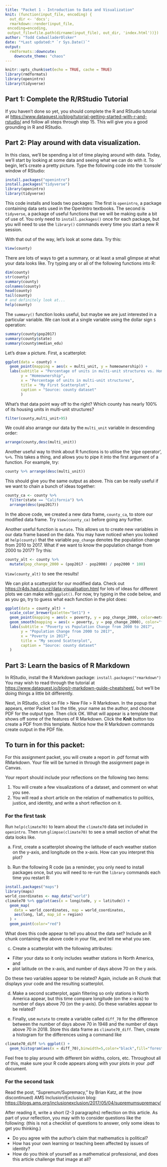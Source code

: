 ```yaml
---
title: "Packet 1 - Introduction to Data and Visualization"
knit: (function(input_file, encoding) {
  out_dir <- 'docs';
  rmarkdown::render(input_file,
 encoding=encoding,
 output_file=file.path(dirname(input_file), out_dir, 'index.html'))})
author: "Todd CadwalladerOlsker"
date: "*Last updated:* `r Sys.Date()`"
output:
  rmdformats::downcute:
    downcute_theme: "chaos"
---
```


```r
knitr::opts_chunk$set(echo = TRUE, cache = TRUE)
library(rmdformats)
library(openintro)
library(tidyverse)
```

## Part 1: Complete the R/RStudio Tutorial

If you haven't done so yet, you should complete the R and RStudio tutorial at <https://www.dataquest.io/blog/tutorial-getting-started-with-r-and-rstudio/> and follow all steps through step 15. This will give you a good grounding in R and RStudio.

## Part 2: Play around with data visualization.

In this class, we'll be spending a lot of time playing around with data. Today, we'll start by looking at some data and seeing what we can do with it. To begin, let's create a pretty picture. Type the following code into the 'console' window of RStudio:

```r
install.packages("openintro")
install.packages("tidyverse")
library(openintro)
library(tidyverse)
```

This code installs and loads two packages: The first is `openintro`, a package containing data sets used in the OpenIntro textbooks. The second is `tidyverse`, a package of useful functions that we will be making quite a bit of use of. You only need to `install.packages()` once for each package, but you will need to use the `library()` commands every time you start a new R session.

With that out of the way, let's look at some data. Try this:

```r
View(county)
```

There are lots of ways to get a summary, or at least a small glimpse at what your data looks like. Try typing any or all of the following functions into R:

```r
dim(county)
str(county)
summary(county)
colnames(county)
head(county)
tail(county)
# and definitely look at...
help(county)
```

The `summary()` function looks useful, but maybe we are just interested in a particular variable. We can look at a single variable using the dollar sign `$` operation:

```r
summary(county$pop2017)
summary(county$state)
summary(county$median_edu)
```

Let's draw a picture. First, a scatterplot:

```r
ggplot(data = county) + 
  geom_point(mapping = aes(x = multi_unit, y = homeownership)) +
  labs(subtitle = "Percentage of units in multi-unit structures vs. Homeownership",
       y = "Homeownership",
       x = "Percentage of units in multi-unit structures",
       title = "My First Scatterplot",
       caption = "Source: county dataset"
       )
```

What's that data point way off to the right? Which county has nearly 100% of its housing units in multi-unit structures?

```r
filter(county,multi_unit>95)
```

We could also arrange our data by the `multi_unit` variable in descending order:

```r
arrange(county,desc(multi_unit))
```

Another useful way to think about R functions is to utilise the 'pipe operator', `%>%`. This takes a thing, and allows you to pipe it into the first argument of a function. For example, try:

```r
county %>% arrange(desc(multi_unit))
```

This should give you the same output as above. This can be really useful if we want to chain a bunch of ideas together:

```r
county_ca <- county %>% 
  filter(state == "California") %>% 
  arrange(desc(pop2017))
```

In the above code, we created a new data frame, `county_ca`, to store our modified data frame. Try `View(county_ca)` before going any further.

Another useful function is `mutate`. This allows us to create new variables in our data frame based on the data. You may have noticed when you looked at `help(county)` that the variable `pop_change` denotes the population change from 2010 to 2017. What if we want to know the population change from 2000 to 2017? Try this:

```r
county_alt <- county %>% 
  mutate(pop_change_2000 = (pop2017 - pop2000) / pop2000 * 100)
```

`View(county_alt)` to see the results!

We can plot a scatterplot for our modified data. Check out <https://r4ds.had.co.nz/data-visualisation.html> for lots of ideas for different plots we can make with `ggplot()`. For now, try typing in the code below, and as you go, try to guess what each function in the plot does:

```r
ggplot(data = county_alt) + 
  scale_color_brewer(palette="Set1") +
  geom_point(mapping = aes(x = poverty, y = pop_change_2000, color=metro)) +
  geom_smooth(mapping = aes(x = poverty, y = pop_change_2000), color="forestgreen") +
  labs(subtitle = "Poverty vs Population Change from 2000 to 2017",
       y = "Population Change from 2000 to 2017",
       x = "Poverty in 2017",
       title = "My second Scatterplot",
       caption = "Source: county dataset"
  )
```

## Part 3: Learn the basics of R Markdown

In RStudio, install the R Markdown package: `install.packages("rmarkdown")` You may wish to read through the tutorial at <https://www.dataquest.io/blog/r-markdown-guide-cheatsheet/>, but we'll be doing things a little bit differently. 

Next, in RStudio, click on File > New File > R Markdown. In the popup that appears, enter Packet 1 as the title, your name as the author, and choose PDF for the output type. Then click OK. What will appear is a template that shows off some of the features of R Markdown. Click the **Knit** button too create a PDF from this template. Notice how the R Markdown commands create output in the PDF file.

## To turn in for this packet:

For this assignment packet, you will create a report in .pdf format with RMarkdown. Your file will be turned in through the assignment page in Canvas.

Your report should include your reflections on the following two items:

1. You will create a few visualizations of a dataset, and comment on what you see.
2. You will read a short article on the relation of mathematics to politics, justice, and identity, and write a short reflection on it. 

### For the first task

Run `help(climate70)` to learn about the `climate70` data set included in `openintro`. Then run `glimpse(climate70)` to see a small section of what the data looks like.

a. First, create a scatterplot showing the latitude of each weather station on the y-axis, and longitude on the x-axis. How can you interpret this plot?

b. Run the following R code (as a reminder, you only need to install packages once, but you will need to re-run the `library` commands each time you restart R:

```r
install.packages("maps")
library(maps)
world_coordinates <- map_data("world")
climate70 %>% ggplot(aes(x = longitude, y = latitude)) +
  geom_map(
    data = world_coordinates, map = world_coordinates,
    aes(long, lat, map_id = region)
  ) +
  geom_point(color="red")
```

What does this code appear to tell you about the data set? Include an R chunk containing the above code in your file, and tell me what you see.

c. Create a scatterplot with the following attributes:

* Filter your data so it only includes weather stations in North America, and
* plot latitude on the x-axis, and number of days above 70 on the y axis.

Do these two variables appear to be related? Again, include an R chunk that displays your code and the resulting scatterplot. 

d. Make a second scatterplot, again filtering so only stations in North America appear, but this time compare longitude (on the x-axis) to number of days above 70 (on the y-axis). Do these variables appear to be related?

e. Finally, use `mutate` to create a variable called `diff_70` for the difference between the number of days above 70 in 1948 and the number of days above 70 in 2018. Store this data frame as `climate70_diff`. Then, create a histogram for the differences using a command like

```r
climate70_diff %>% ggplot() +
  geom_histogram(aes(x = diff_70),binwidth=5,color="black",fill="forestgreen")
```

Feel free to play around with different bin widths, colors, etc. Throughout all of this, make sure your R code appears along with your plots in your .pdf document.

### For the second task

Read the post, "Supremum/Supremacy," by Brian Katz, at the (now discontinued) AMS Inclusion/Exclusion blog: <https://blogs.ams.org/inclusionexclusion/2017/05/04/supremumsupremacy/>

After reading it, write a short (2-3 paragraphs) reflection on this article. As part of your reflection, you may with to consider questions like the following: (this is not a checklist of questions to answer, only some ideas to get you thinking.) 

* Do you agree with the author's claim that mathematics is political? 
* How has your own learning or teaching been affected by issues of identity? 
* How do you think of yourself as a mathematical professional, and does this article challenge that image at all?